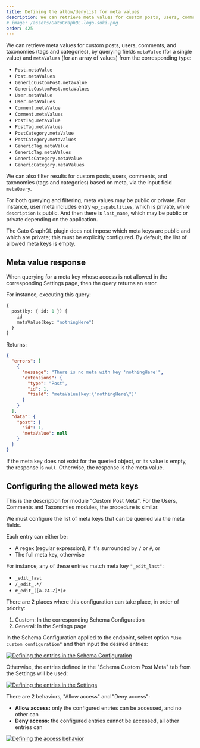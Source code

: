 ```yaml
---
title: Defining the allow/denylist for meta values
description: We can retrieve meta values for custom posts, users, comments, and taxonomies (tags and categories), by querying fields 'metaValue' and 'metaValues' from the corresponding type.
# image: /assets/GatoGraphQL-logo-suki.png
order: 425
---
```


We can retrieve meta values for custom posts, users, comments, and taxonomies (tags and categories), by querying fields `metaValue` (for a single value) and `metaValues` (for an array of values) from the corresponding type:

- `Post.metaValue`
- `Post.metaValues`
- `GenericCustomPost.metaValue`
- `GenericCustomPost.metaValues`
- `User.metaValue`
- `User.metaValues`
- `Comment.metaValue`
- `Comment.metaValues`
- `PostTag.metaValue`
- `PostTag.metaValues`
- `PostCategory.metaValue`
- `PostCategory.metaValues`
- `GenericTag.metaValue`
- `GenericTag.metaValues`
- `GenericCategory.metaValue`
- `GenericCategory.metaValues`

We can also filter results for custom posts, users, comments, and taxonomies (tags and categories) based on meta, via the input field `metaQuery`.

For both querying and filtering, meta values may be public or private. For instance, user meta includes entry `wp_capabilities`, which is private, while `description` is public. And then there is `last_name`, which may be public or private depending on the application.

The Gato GraphQL plugin does not impose which meta keys are public and which are private; this must be explicitly configured. By default, the list of allowed meta keys is empty.

## Meta value response

When querying for a meta key whose access is not allowed in the corresponding Settings page, then the query returns an error.

For instance, executing this query:

```graphql
{
  post(by: { id: 1 }) {
    id
    metaValue(key: "nothingHere")
  }
}
```

Returns:

```json
{
  "errors": [
    {
      "message": "There is no meta with key 'nothingHere'",
      "extensions": {
        "type": "Post",
        "id": 1,
        "field": "metaValue(key:\"nothingHere\")"
      }
    }
  ],
  "data": {
    "post": {
      "id": 1,
      "metaValue": null
    }
  }
}
```

If the meta key does not exist for the queried object, or its value is empty, the response is `null`. Otherwise, the response is the meta value.

## Configuring the allowed meta keys

This is the description for module "Custom Post Meta". For the Users, Comments and Taxonomies modules, the procedure is similar.

We must configure the list of meta keys that can be queried via the meta fields.

Each entry can either be:

- A regex (regular expression), if it's surrounded by `/` or `#`, or
- The full meta key, otherwise

For instance, any of these entries match meta key `"_edit_last"`:

- `_edit_last`
- `/_edit_.*/`
- `#_edit_([a-zA-Z]*)#`

There are 2 places where this configuration can take place, in order of priority:

1. Custom: In the corresponding Schema Configuration
2. General: In the Settings page

In the Schema Configuration applied to the endpoint, select option `"Use custom configuration"` and then input the desired entries:

<a href="/assets/guides/upstream/schema-configuration-custompost-meta-entries.png" target="_blank">![Defining the entries in the Schema Configuration](/assets/guides/upstream/schema-configuration-custompost-meta-entries.png "Defining the entries in the Schema Configuration")</a>

Otherwise, the entries defined in the "Schema Custom Post Meta" tab from the Settings will be used:

<div class="img-width-1024" markdown="1">

<a href="/assets/guides/upstream/settings-custompost-meta-entries.png" target="_blank">![Defining the entries in the Settings](/assets/guides/upstream/settings-custompost-meta-entries.png "Defining the entries in the Settings")</a>

</div>

There are 2 behaviors, "Allow access" and "Deny access":

- **Allow access:** only the configured entries can be accessed, and no other can<br/>
- **Deny access:** the configured entries cannot be accessed, all other entries can

<div class="img-width-1024" markdown="1">

<a href="/assets/guides/upstream/schema-configuration-custompost-meta-behavior.png" target="_blank">![Defining the access behavior](/assets/guides/upstream/schema-configuration-custompost-meta-behavior.png "Defining the access behavior")</a>

</div>
